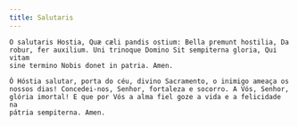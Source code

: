 ```yaml
---
title: Salutaris
---
```


<div class="side-by-side not-content">

    O salutaris Hostia, Quæ cæli pandis ostium: Bella premunt hostilia, Da
    robur, fer auxilium. Uni trinoque Domino Sit sempiterna gloria, Qui vitam
    sine termino Nobis donet in patria. Amen.

    Ó Hóstia salutar, porta do céu, divino Sacramento, o inimigo ameaça os
    nossos dias! Concedei-nos, Senhor, fortaleza e socorro. A Vós, Senhor,
    glória imortal! E que por Vós a alma fiel goze a vida e a felicidade na
    pátria sempiterna. Amen.

</div>
